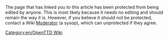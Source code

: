 The page that has linked you to this article has been protected from being edited by anyone. This is most likely because it needs no editing and should remain the way it is. However, if you believe it should not be protected, contact a Wiki [[:Category:en/Moderators|Moderator]] (a sysop), which can unprotected if they agree.

[[Category:en/OpenTTD Wiki]]